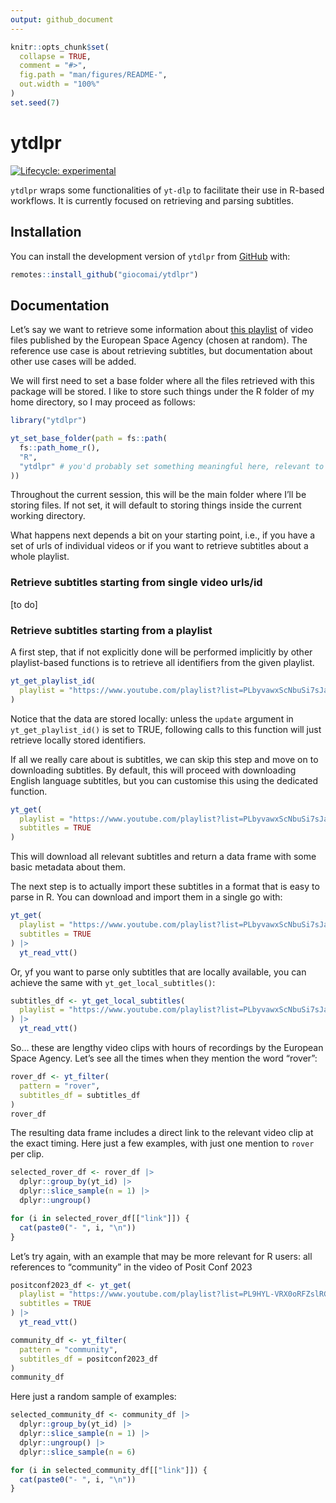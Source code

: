 ```yaml
---
output: github_document
---
```


<!-- README.md is generated from README.Rmd. Please edit that file -->

```r
knitr::opts_chunk$set(
  collapse = TRUE,
  comment = "#>",
  fig.path = "man/figures/README-",
  out.width = "100%"
)
set.seed(7)
```

# ytdlpr

<!-- badges: start -->
[![Lifecycle: experimental](https://img.shields.io/badge/lifecycle-experimental-orange.svg)](https://lifecycle.r-lib.org/articles/stages.html#experimental)
<!-- badges: end -->

`ytdlpr` wraps some functionalities of `yt-dlp` to facilitate their use in R-based workflows. It is currently focused on retrieving and parsing subtitles.

## Installation

You can install the development version of `ytdlpr` from [GitHub](https://github.com/giocomai/ytdlpr) with:

``` r
remotes::install_github("giocomai/ytdlpr")
```

## Documentation 

Let's say we want to retrieve some information about [this playlist](https://www.youtube.com/playlist?list=PLbyvawxScNbtMcDKmT2dRAfjmSFwOt1Vj) of video files published by the European Space Agency (chosen at random). The reference use case is about retrieving subtitles, but documentation about other use cases will be added. 

We will first need to set a base folder where all the files retrieved with this package will be stored. I like to store such things under the R folder of my home directory, so I may proceed as follows:

```r
library("ytdlpr")

yt_set_base_folder(path = fs::path(
  fs::path_home_r(),
  "R",
  "ytdlpr" # you'd probably set something meaningful here, relevant to what you're downloading
))
```

Throughout the current session, this will be the main folder where I'll be storing files. If not set, it will default to storing things inside the current working directory. 

What happens next depends a bit on your starting point, i.e., if you have a set of urls of individual videos or if you want to retrieve subtitles about a whole playlist. 

### Retrieve subtitles starting from single video urls/id

[to do]

### Retrieve subtitles starting from a playlist

A first step, that if not explicitly done will be performed implicitly by other playlist-based functions is to retrieve all identifiers from the given playlist.

```r
yt_get_playlist_id(
  playlist = "https://www.youtube.com/playlist?list=PLbyvawxScNbuSi7sJaJbHNyyx3iYJeW3P"
)
```
Notice that the data are stored locally: unless the `update` argument in `yt_get_playlist_id()` is set to TRUE, following calls to this function will just retrieve locally stored identifiers.

If all we really care about is subtitles, we can skip this step and move on to downloading subtitles. By default, this will proceed with downloading English language subtitles, but you can customise this using the dedicated function.

```r
yt_get(
  playlist = "https://www.youtube.com/playlist?list=PLbyvawxScNbuSi7sJaJbHNyyx3iYJeW3P",
  subtitles = TRUE
)
```

This will download all relevant subtitles and return a data frame with some basic metadata about them.

The next step is to actually import these subtitles in a format that is easy to parse in R. You can download and import them in a single go with:

```r
yt_get(
  playlist = "https://www.youtube.com/playlist?list=PLbyvawxScNbuSi7sJaJbHNyyx3iYJeW3P",
  subtitles = TRUE
) |>
  yt_read_vtt()
```

Or, yf you want to parse only subtitles that are locally available, you can achieve the same with `yt_get_local_subtitles()`: 

```r
subtitles_df <- yt_get_local_subtitles(
  playlist = "https://www.youtube.com/playlist?list=PLbyvawxScNbuSi7sJaJbHNyyx3iYJeW3P"
) |>
  yt_read_vtt()
```

So... these are lengthy video clips with hours of recordings by the European Space Agency. Let's see all the times when they mention the word "rover":

```r
rover_df <- yt_filter(
  pattern = "rover",
  subtitles_df = subtitles_df
)
rover_df
```

The resulting data frame includes a direct link to the relevant video clip at the exact timing. Here just a few examples, with just one mention to `rover` per clip.

```r
selected_rover_df <- rover_df |>
  dplyr::group_by(yt_id) |>
  dplyr::slice_sample(n = 1) |>
  dplyr::ungroup()

for (i in selected_rover_df[["link"]]) {
  cat(paste0("- ", i, "\n"))
}
```

Let's try again, with an example that may be more relevant for R users: all references to "community" in the video of Posit Conf 2023

```r
positconf2023_df <- yt_get(
  playlist = "https://www.youtube.com/playlist?list=PL9HYL-VRX0oRFZslRGHwHuwea7SvAATHp",
  subtitles = TRUE
) |>
  yt_read_vtt()

community_df <- yt_filter(
  pattern = "community",
  subtitles_df = positconf2023_df
)
community_df
```

Here just a random sample of examples:

```r
selected_community_df <- community_df |>
  dplyr::group_by(yt_id) |>
  dplyr::slice_sample(n = 1) |>
  dplyr::ungroup() |>
  dplyr::slice_sample(n = 6)

for (i in selected_community_df[["link"]]) {
  cat(paste0("- ", i, "\n"))
}
```

